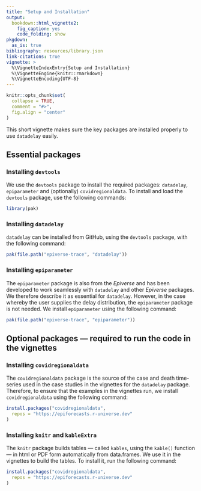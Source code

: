 ```yaml
---
title: "Setup and Installation"
output:
  bookdown::html_vignette2:
    fig_caption: yes
    code_folding: show
pkgdown:
  as_is: true
bibliography: resources/library.json
link-citations: true
vignette: >
  %\VignetteIndexEntry{Setup and Installation}
  %\VignetteEngine{knitr::rmarkdown}
  %\VignetteEncoding{UTF-8}
---
```


```r
knitr::opts_chunk$set(
  collapse = TRUE,
  comment = "#>",
  fig.align = "center"
)
```

This short vignette makes sure the key packages are installed properly to use
`datadelay` easily. 

## Essential packages

### Installing `devtools`

We use the `devtools` package to install the required packages: `datadelay`, 
`epiparameter` and (optionally) `covidregionaldata`. To install and load the
`devtools` package, use the following commands:

```r
library(pak)
```


### Installing `datadelay`

`datadelay` can be installed from GitHub, using the `devtools` package, with the
following command:

```r
pak(file.path("epiverse-trace", "datadelay"))
```

### Installing `epiparameter`

The `epiparameter` package is also from the *Epiverse* and has been developed to
work seamlessly with `datadelay` and other *Epiverse* packages. We therefore 
describe it as essential for `datadelay`. However, in the case whereby the user 
supplies the delay distribution, the `epiparameter` package is not needed. We 
install `epiparameter` using the following command:

```r
pak(file.path("epiverse-trace", "epiparameter"))
```

## Optional packages — required to run the code in the vignettes

### Installing `covidregionaldata`

The `covidregionaldata` package is the source of the case and death time-series
used in the case studies in the vignettes for the `datadelay` package. 
Therefore, to ensure that the examples in the vignettes run, we install 
`covidregionaldata` using the following command:

```r
install.packages("covidregionaldata",
  repos = "https://epiforecasts.r-universe.dev"
)
```

### Installing `knitr` and `kableExtra`
The `knitr` package builds tables — called `kables`, using the `kable()` 
function — in html or PDF form automatically from data.frames. We use it in the 
vignettes to build the tables. To install it,
run the following command:

```r
install.packages("covidregionaldata",
  repos = "https://epiforecasts.r-universe.dev"
)
```
